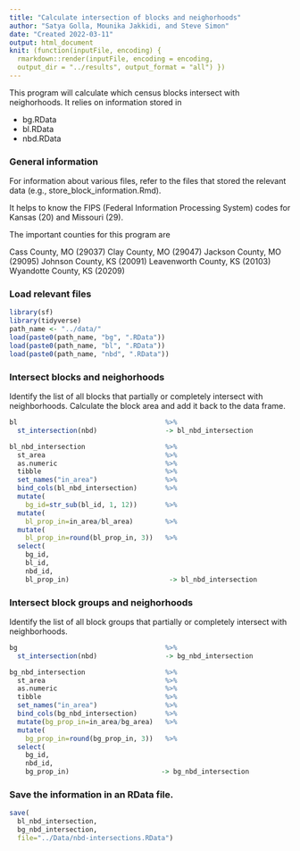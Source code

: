 ```yaml
---
title: "Calculate intersection of blocks and neighorhoods"
author: "Satya Golla, Mounika Jakkidi, and Steve Simon"
date: "Created 2022-03-11"
output: html_document
knit: (function(inputFile, encoding) {
  rmarkdown::render(inputFile, encoding = encoding,
  output_dir = "../results", output_format = "all") })
---
```


This program will calculate which census blocks intersect with neighorhoods. It relies on information stored in

+ bg.RData
+ bl.RData
+ nbd.RData

### General information

For information about various files, refer to the files that stored the relevant data (e.g., store_block_information.Rmd).

It helps to know the FIPS (Federal Information Processing System) codes for Kansas (20) and Missouri (29).

The important counties for this program are

Cass County, MO (29037)
Clay County, MO (29047)
Jackson County, MO (29095)
Johnson County, KS (20091)
Leavenworth County, KS (20103)
Wyandotte County, KS (20209)

### Load relevant files

```r
library(sf)
library(tidyverse)
path_name <- "../data/"
load(paste0(path_name, "bg", ".RData"))
load(paste0(path_name, "bl", ".RData"))
load(paste0(path_name, "nbd", ".RData"))
```

### Intersect blocks and neighorhoods

Identify the list of all blocks that partially or completely intersect with neighborhoods. Calculate the block area and add it back to the data frame.

```r
bl                                     %>%
  st_intersection(nbd)                 -> bl_nbd_intersection

bl_nbd_intersection                    %>%
  st_area                              %>%
  as.numeric                           %>%
  tibble                               %>%
  set_names("in_area")                 %>%
  bind_cols(bl_nbd_intersection)       %>%
  mutate(
    bg_id=str_sub(bl_id, 1, 12))       %>%
  mutate(
    bl_prop_in=in_area/bl_area)        %>%
  mutate(
    bl_prop_in=round(bl_prop_in, 3))   %>%
  select(
    bg_id,
    bl_id, 
    nbd_id, 
    bl_prop_in)                         -> bl_nbd_intersection
```


### Intersect block groups and neighorhoods

Identify the list of all block groups that partially or completely intersect with neighborhoods.

```r
bg                                     %>%
  st_intersection(nbd)                 -> bg_nbd_intersection

bg_nbd_intersection                    %>%
  st_area                              %>%
  as.numeric                           %>%
  tibble                               %>%
  set_names("in_area")                 %>%
  bind_cols(bg_nbd_intersection)       %>%
  mutate(bg_prop_in=in_area/bg_area)   %>%
  mutate(
    bg_prop_in=round(bg_prop_in, 3))   %>%
  select(
    bg_id,
    nbd_id, 
    bg_prop_in)                       -> bg_nbd_intersection
```

### Save the information in an RData file.

```r
save(
  bl_nbd_intersection,
  bg_nbd_intersection,
  file="../Data/nbd-intersections.RData")
```
